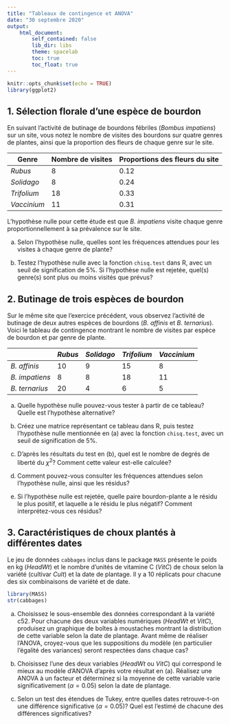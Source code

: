 ```yaml
---
title: "Tableaux de contingence et ANOVA"
date: "30 septembre 2020"
output:
    html_document:
        self_contained: false
        lib_dir: libs
        theme: spacelab
        toc: true
        toc_float: true
---
```


```r
knitr::opts_chunk$set(echo = TRUE)
library(ggplot2)
```


## 1. Sélection florale d'une espèce de bourdon

En suivant l'activité de butinage de bourdons fébriles (*Bombus impatiens*) sur un site, vous notez le nombre de visites des bourdons sur quatre genres de plantes, ainsi que la proportion des fleurs de chaque genre sur le site.

| Genre | Nombre de visites | Proportions des fleurs du site |
|---------+---+------|
| *Rubus* | 8 | 0.12 |
| *Solidago* | 8 | 0.24 |
| *Trifolium* | 18 | 0.33 |
| *Vaccinium* | 11 | 0.31 |

L'hypothèse nulle pour cette étude est que *B. impatiens* visite chaque genre proportionnellement à sa prévalence sur le site.

a) Selon l'hypothèse nulle, quelles sont les fréquences attendues pour les visites à chaque genre de plante?

b) Testez l'hypothèse nulle avec la fonction `chisq.test` dans R, avec un seuil de signification de 5%. Si l'hypothèse nulle est rejetée, quel(s) genre(s) sont plus ou moins visités que prévus? 


## 2. Butinage de trois espèces de bourdon

Sur le même site que l'exercice précédent, vous observez l'activité de butinage de deux autres espèces de bourdons (*B. affinis* et *B. ternarius*). Voici le tableau de contingence montrant le nombre de visites par espèce de bourdon et par genre de plante.

| | *Rubus* | *Solidago* | *Trifolium* | *Vaccinium* |
|-+---------+------------+-------------+-------------|
| *B. affinis* | 10 | 9 | 15 | 8 |
| *B. impatiens* | 8 | 8 | 18 | 11 |
| *B. ternarius* | 20 | 4 | 6 | 5 |

a) Quelle hypothèse nulle pouvez-vous tester à partir de ce tableau? Quelle est l'hypothèse alternative?

b) Créez une matrice représentant ce tableau dans R, puis testez l'hypothèse nulle mentionnée en (a) avec la fonction `chisq.test`, avec un seuil de signification de 5%.

c) D'après les résultats du test en (b), quel est le nombre de degrés de liberté du $\chi^2$? Comment cette valeur est-elle calculée?

d) Comment pouvez-vous consulter les fréquences attendues selon l'hypothèse nulle, ainsi que les résidus?

e) Si l'hypothèse nulle est rejetée, quelle paire bourdon-plante a le résidu le plus positif, et laquelle a le résidu le plus négatif? Comment interprétez-vous ces résidus?


## 3. Caractéristiques de choux plantés à différentes dates

Le jeu de données `cabbages` inclus dans le package `MASS` présente le poids en kg (*HeadWt*) et le nombre d'unités de vitamine C (*VitC*) de choux selon la variété (cultivar *Cult*) et la date de plantage. Il y a 10 réplicats pour chacune des six combinaisons de variété et de date.

```r
library(MASS)
str(cabbages)
```

a) Choisissez le sous-ensemble des données correspondant à la variété c52. Pour chacune des deux variables numériques (*HeadWt* et *VitC*), produisez un graphique de boîtes à moustaches montrant la distribution de cette variable selon la date de plantage. Avant même de réaliser l'ANOVA, croyez-vous que les suppositions du modèle (en particulier l'égalité des variances) seront respectées dans chaque cas?

b) Choisissez l'une des deux variables (*HeadWt* ou *VitC*) qui correspond le mieux au modèle d'ANOVA d'après votre résultat en (a). Réalisez une ANOVA à un facteur et déterminez si la moyenne de cette variable varie significativement ($\alpha = 0.05$) selon la date de plantage.

c) Selon un test des étendues de Tukey, entre quelles dates retrouve-t-on une différence significative ($\alpha = 0.05$)? Quel est l'estimé de chacune des différences significatives?

